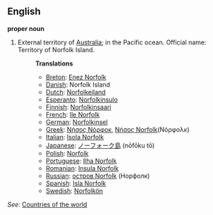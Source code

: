 ==English==

'''proper noun'''
# External territory of [[Australia]]; in the Pacific ocean. Official name: Territory of Norfolk Island.
#:'''Translations'''
#:*[[Breton]]: [[Enez Norfolk]]
#:*[[Danish]]: Norfolk Island
#:*[[Dutch]]: [[Norfolkeiland]]
#:*[[Esperanto]]: [[Norfolkinsulo]]
#:*[[Finnish]]: [[Norfolkinsaari]]
#:*[[French]]: [[Ile Norfolk]]
#:*[[German]]: [[Norfolkinsel]]
#:*[[Greek]]: [[Νήσος Νόρφοκ]], [[Νήσος Norfolk]](Νόρφολκ)
#:*[[Italian]]: [[Isola Norfolk]]
#:*[[Japanese]]: [[ノーフォーク島]] (nōfōku tō)
#:*[[Polish]]: [[Norfolk]]
#:*[[Portuguese]]: [[Ilha Norfolk]]
#:*[[Romanian]]: [[Insula Norfolk]]
#:*[[Russian]]: [[остров Norfolk]] (Норфолк)
#:*[[Spanish]]: [[Isla Norfolk]]
#:*[[Swedish]]: [[Norfolkön]]

''See'': [[Countries of the world]]